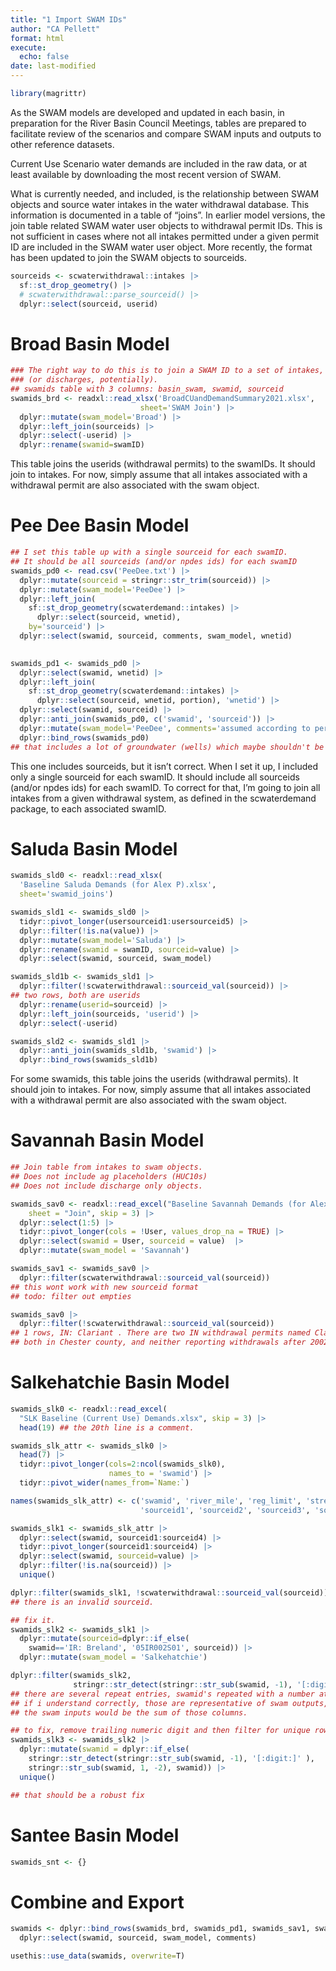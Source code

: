 ---
title: "1 Import SWAM IDs"
author: "CA Pellett"
format: html
execute: 
  echo: false
date: last-modified
---

```{r}
library(magrittr)

```

As the SWAM models are developed and updated in each basin, in preparation for the River Basin Council Meetings, tables are prepared to facilitate review of the scenarios and compare SWAM inputs and outputs to other reference datasets.

Current Use Scenario water demands are included in the raw data, or at least available by downloading the most recent version of SWAM.

What is currently needed, and included, is the relationship between SWAM objects and source water intakes in the water withdrawal database. This information is documented in a table of "joins". In earlier model versions, the join table related SWAM water user objects to withdrawal permit IDs. This is not sufficient in cases where not all intakes permitted under a given permit ID are included in the SWAM water user object. More recently, the format has been updated to join the SWAM objects to sourceids.

```{r}
sourceids <- scwaterwithdrawal::intakes |>
  sf::st_drop_geometry() |>
  # scwaterwithdrawal::parse_sourceid() |>
  dplyr::select(sourceid, userid)
```

# Broad Basin Model

```{r}
### The right way to do this is to join a SWAM ID to a set of intakes,
### (or discharges, potentially). 
## swamids table with 3 columns: basin_swam, swamid, sourceid
swamids_brd <- readxl::read_xlsx('BroadCUandDemandSummary2021.xlsx',
                             sheet='SWAM Join') |>
  dplyr::mutate(swam_model='Broad') |>
  dplyr::left_join(sourceids) |>
  dplyr::select(-userid) |>
  dplyr::rename(swamid=swamID)
```

This table joins the userids (withdrawal permits) to the swamIDs. It should join to intakes. For now, simply assume that all intakes associated with a withdrawal permit are also associated with the swam object.

# Pee Dee Basin Model

```{r}
## I set this table up with a single sourceid for each swamID.
## It should be all sourceids (and/or npdes ids) for each swamID
swamids_pd0 <- read.csv('PeeDee.txt') |>
  dplyr::mutate(sourceid = stringr::str_trim(sourceid)) |>
  dplyr::mutate(swam_model='PeeDee') |>
  dplyr::left_join(
    sf::st_drop_geometry(scwaterdemand::intakes) |>
      dplyr::select(sourceid, wnetid),
    by='sourceid') |>
  dplyr::select(swamid, sourceid, comments, swam_model, wnetid)
  

swamids_pd1 <- swamids_pd0 |>
  dplyr::select(swamid, wnetid) |>
  dplyr::left_join(
    sf::st_drop_geometry(scwaterdemand::intakes) |>
      dplyr::select(sourceid, wnetid, portion), 'wnetid') |>
  dplyr::select(swamid, sourceid) |>
  dplyr::anti_join(swamids_pd0, c('swamid', 'sourceid')) |>
  dplyr::mutate(swam_model='PeeDee', comments='assumed according to permit joins') |>
  dplyr::bind_rows(swamids_pd0)
## that includes a lot of groundwater (wells) which maybe shouldn't be included...

```

This one includes sourceids, but it isn't correct. When I set it up, I included only a single sourceid for each swamID. It should include all sourceids (and/or npdes ids) for each swamID. To correct for that, I'm going to join all intakes from a given withdrawal system, as defined in the scwaterdemand package, to each associated swamID.

# Saluda Basin Model

```{r}
swamids_sld0 <- readxl::read_xlsx(
  'Baseline Saluda Demands (for Alex P).xlsx',
  sheet='swamid_joins')

swamids_sld1 <- swamids_sld0 |>
  tidyr::pivot_longer(usersourceid1:usersourceid5) |>
  dplyr::filter(!is.na(value)) |>
  dplyr::mutate(swam_model='Saluda') |>
  dplyr::rename(swamid = swamID, sourceid=value) |>
  dplyr::select(swamid, sourceid, swam_model)

swamids_sld1b <- swamids_sld1 |>
  dplyr::filter(!scwaterwithdrawal::sourceid_val(sourceid)) |>
## two rows, both are userids
  dplyr::rename(userid=sourceid) |>
  dplyr::left_join(sourceids, 'userid') |>
  dplyr::select(-userid)

swamids_sld2 <- swamids_sld1 |>
  dplyr::anti_join(swamids_sld1b, 'swamid') |>
  dplyr::bind_rows(swamids_sld1b)


```

For some swamids, this table joins the userids (withdrawal permits). It should join to intakes. For now, simply assume that all intakes associated with a withdrawal permit are also associated with the swam object.

# Savannah Basin Model

```{r}
## Join table from intakes to swam objects.
## Does not include ag placeholders (HUC10s)
## Does not include discharge only objects.

swamids_sav0 <- readxl::read_excel("Baseline Savannah Demands (for Alex).xlsx", 
    sheet = "Join", skip = 3) |>
  dplyr::select(1:5) |>
  tidyr::pivot_longer(cols = !User, values_drop_na = TRUE) |>
  dplyr::select(swamid = User, sourceid = value)  |>
  dplyr::mutate(swam_model = 'Savannah')

swamids_sav1 <- swamids_sav0 |>
  dplyr::filter(scwaterwithdrawal::sourceid_val(sourceid))
## this wont work with new sourceid format
## todo: filter out empties

swamids_sav0 |>
  dplyr::filter(!scwaterwithdrawal::sourceid_val(sourceid))
## 1 rows, IN: Clariant . There are two IN withdrawal permits named Clariant, 
## both in Chester county, and neither reporting withdrawals after 2002...

```

# Salkehatchie Basin Model

```{r}
swamids_slk0 <- readxl::read_excel(
  "SLK Baseline (Current Use) Demands.xlsx", skip = 3) |>
  head(19) ## the 20th line is a comment.

swamids_slk_attr <- swamids_slk0 |>
  head(7) |>
  tidyr::pivot_longer(cols=2:ncol(swamids_slk0),
                      names_to = 'swamid') |>
  tidyr::pivot_wider(names_from=`Name:`)

names(swamids_slk_attr) <- c('swamid', 'river_mile', 'reg_limit', 'stream', 
                             'sourceid1', 'sourceid2', 'sourceid3', 'sourceid4')

swamids_slk1 <- swamids_slk_attr |>
  dplyr::select(swamid, sourceid1:sourceid4) |>
  tidyr::pivot_longer(sourceid1:sourceid4) |>
  dplyr::select(swamid, sourceid=value) |>
  dplyr::filter(!is.na(sourceid)) |>
  unique()

dplyr::filter(swamids_slk1, !scwaterwithdrawal::sourceid_val(sourceid))
## there is an invalid sourceid.

## fix it.
swamids_slk2 <- swamids_slk1 |>
  dplyr::mutate(sourceid=dplyr::if_else(
    swamid=='IR: Breland', '05IR002S01', sourceid)) |>
  dplyr::mutate(swam_model = 'Salkehatchie')

```

```{r}
dplyr::filter(swamids_slk2,
              stringr::str_detect(stringr::str_sub(swamid, -1), '[:digit:]' ))
## there are several repeat entries, swamid's repeated with a number at the end.
## if i understand correctly, those are representative of swam outputs, where the demand would be divided.
## the swam inputs would be the sum of those columns.

## to fix, remove trailing numeric digit and then filter for unique rows.
swamids_slk3 <- swamids_slk2 |>
  dplyr::mutate(swamid = dplyr::if_else(
    stringr::str_detect(stringr::str_sub(swamid, -1), '[:digit:]' ),
    stringr::str_sub(swamid, 1, -2), swamid)) |>
  unique()

## that should be a robust fix 
```

# Santee Basin Model

```{r}
swamids_snt <- {}

```

# Combine and Export

```{r}
swamids <- dplyr::bind_rows(swamids_brd, swamids_pd1, swamids_sav1, swamids_sld2, swamids_slk3, swamids_snt) |>
  dplyr::select(swamid, sourceid, swam_model, comments)

```

```{r}
usethis::use_data(swamids, overwrite=T)

```

